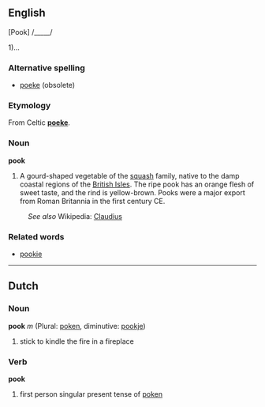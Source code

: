 ==English==

[Pook] /_____/

1)...

=== Alternative spelling ===
*[[poeke]] (obsolete)

=== Etymology ===
From Celtic '''[[poeke]]'''.

=== Noun ===
'''pook'''

# A gourd-shaped vegetable of the [[squash]] family, native to the damp coastal regions of the [[British Isles]]. The ripe pook has an orange flesh of sweet taste, and the rind is yellow-brown. Pooks were a major export from Roman Britannia in the first century CE.
:''See also'' Wikipedia: [[w:Claudius|Claudius]]

=== Related words ===
* [[pookie]]

----
==Dutch==
===Noun===
'''pook''' ''m'' (Plural: [[poken]], diminutive: [[pookje]])

# stick to kindle the fire in a fireplace

===Verb===
'''pook'''

# first person singular present tense of [[poken]]